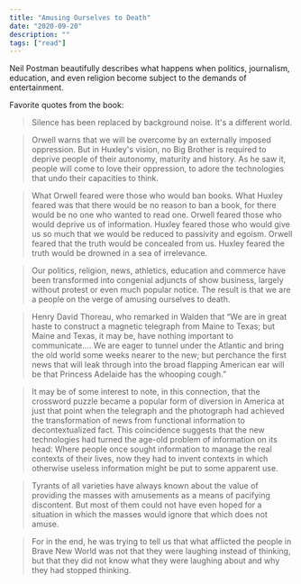 ```yaml
---
title: "Amusing Ourselves to Death"
date: "2020-09-20"
description: ""
tags: ["read"]
---
```


Neil Postman beautifully describes what happens when politics, journalism, education, and even religion become subject to the demands of entertainment.

Favorite quotes from the book:

> Silence has been replaced by background noise. It's a different world.

> Orwell warns that we will be overcome by an externally imposed oppression. But in Huxley's vision, no Big Brother is required to deprive people of their autonomy, maturity and history. As he saw it, people will come to love their oppression, to adore the technologies that undo their capacities to think.

> What Orwell feared were those who would ban books. What Huxley feared was that there would be no reason to ban a book, for there would be no one who wanted to read one. Orwell feared those who would deprive us of information. Huxley feared those who would give us so much that we would be reduced to passivity and egoism. Orwell feared that the truth would be concealed from us. Huxley feared the truth would be drowned in a sea of irrelevance.

> Our politics, religion, news, athletics, education and commerce have been transformed into congenial adjuncts of show business, largely without protest or even much popular notice. The result is that we are a people on the verge of amusing ourselves to death.

> Henry David Thoreau, who remarked in Walden that “We are in great haste to construct a magnetic telegraph from Maine to Texas; but Maine and Texas, it may be, have nothing important to communicate.... We are eager to tunnel under the Atlantic and bring the old world some weeks nearer to the new; but perchance the first news that will leak through into the broad flapping American ear will be that Princess Adelaide has the whooping cough.”

> It may be of some interest to note, in this connection, that the crossword puzzle became a popular form of diversion in America at just that point when the telegraph and the photograph had achieved the transformation of news from functional information to decontextualized fact. This coincidence suggests that the new technologies had turned the age-old problem of information on its head: Where people once sought information to manage the real contexts of their lives, now they had to invent contexts in which otherwise useless information might be put to some apparent use.

> Tyrants of all varieties have always known about the value of providing the masses with amusements as a means of pacifying discontent. But most of them could not have even hoped for a situation in which the masses would ignore that which does not amuse.

> For in the end, he was trying to tell us that what afflicted the people in Brave New World was not that they were laughing instead of thinking, but that they did not know what they were laughing about and why they had stopped thinking.
